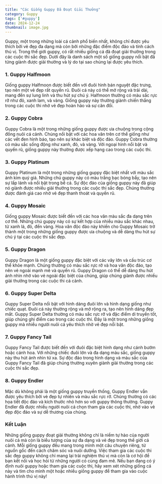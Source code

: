 ```yaml
---
title: "Các Giống Guppy Đã Đoạt Giải Thưởng"
category: Guppy
tags: ['#guppy']
date: 2024-12-24
thumbnail: image.jpg
---
```


Guppy, một trong những loài cá cảnh phổ biến nhất, không chỉ được yêu thích bởi vẻ đẹp đa dạng mà còn bởi những đặc điểm độc đáo và tính cách thú vị. Trong thế giới guppy, có rất nhiều giống cá đã đoạt giải thưởng trong các cuộc thi sắc đẹp. Dưới đây là danh sách một số giống guppy nổi bật đã từng giành được giải thưởng và lý do tại sao chúng lại được yêu thích.

### 1. **Guppy Halfmoon**
Giống guppy Halfmoon được biết đến với đuôi hình bán nguyệt đặc trưng, tạo nên một vẻ đẹp rất quyến rũ. Đuôi cá này có thể mở rộng và trải dài, mang đến sự lung linh và thu hút sự chú ý. Halfmoon thường có màu sắc rực rỡ như đỏ, xanh lam, và vàng. Giống guppy này thường giành chiến thắng trong các cuộc thi nhờ vẻ đẹp hoàn hảo và sự cân đối.

### 2. **Guppy Cobra**
Guppy Cobra là một trong những giống guppy được ưa chuộng trong cộng đồng nuôi cá cảnh. Chúng nổi bật với các hoa văn trên cơ thể giống như các vết đen hình báo, tạo nên sự khác biệt và độc đáo. Guppy Cobra thường có màu sắc sống động như xanh, đỏ, và vàng. Với ngoại hình nổi bật và quyến rũ, giống guppy này thường được xếp hạng cao trong các cuộc thi.

### 3. **Guppy Platinum**
Guppy Platinum là một trong những giống guppy đặc biệt nhất với màu sắc ánh kim quý giá. Những chú guppy này có màu trắng bạc bóng bẩy, tạo nên sự lấp lánh và nổi bật trong bể cá. Sự độc đáo của giống guppy này đã giúp nó giành được nhiều giải thưởng trong các cuộc thi sắc đẹp. Chúng thường được đánh giá cao nhờ vẻ đẹp thanh thoát và quyến rũ.

### 4. **Guppy Mosaic**
Giống guppy Mosaic được biết đến với các hoa văn màu sắc đa dạng trên cơ thể. Những chú guppy này có sự kết hợp của nhiều màu sắc khác nhau, từ xanh lá, đỏ, đến vàng. Hoa văn độc đáo này khiến cho Guppy Mosaic trở thành một trong những giống guppy được ưa chuộng và dễ dàng thu hút sự chú ý tại các cuộc thi sắc đẹp.

### 5. **Guppy Dragon**
Guppy Dragon là một giống guppy đặc biệt với các vây lớn và cấu trúc cơ thể khỏe mạnh. Chúng thường có màu sắc rực rỡ và hoa văn độc đáo, tạo nên vẻ ngoài mạnh mẽ và quyến rũ. Guppy Dragon có thể dễ dàng thu hút ánh nhìn nhờ vào vẻ ngoài đặc biệt của chúng, giúp chúng giành được nhiều giải thưởng trong các cuộc thi cá cảnh.

### 6. **Guppy Super Delta**
Guppy Super Delta nổi bật với hình dáng đuôi lớn và hình dạng giống như chiếc quạt. Đuôi cá này thường rộng và mở rộng ra, tạo nên hình dáng đẹp mắt. Guppy Super Delta thường có màu sắc rực rỡ và đặc điểm di truyền tốt, giúp chúng ghi điểm cao trong các cuộc thi. Đây là một trong những giống guppy mà nhiều người nuôi cá yêu thích nhờ vẻ đẹp nổi bật.

### 7. **Guppy Fancy Tail**
Guppy Fancy Tail được biết đến với đuôi đặc biệt hình dạng như cánh bướm hoặc cánh hoa. Với những chiếc đuôi lớn và đa dạng màu sắc, giống guppy này thu hút ánh nhìn từ xa. Sự độc đáo trong hình dạng và màu sắc của Guppy Fancy Tail đã giúp chúng thường xuyên giành giải thưởng trong các cuộc thi sắc đẹp.

### 8. **Guppy Endler**
Mặc dù không phải là một giống guppy truyền thống, Guppy Endler vẫn được yêu thích bởi vẻ đẹp tự nhiên và màu sắc rực rỡ. Chúng thường có các họa tiết độc đáo và kích thước nhỏ hơn so với guppy thông thường. Guppy Endler đã được nhiều người nuôi cá chọn tham gia các cuộc thi, nhờ vào vẻ đẹp độc đáo và sự dễ thương của chúng.

### Kết Luận
Những giống guppy đoạt giải thưởng không chỉ là niềm tự hào của người nuôi cá mà còn là biểu tượng của sự đa dạng và vẻ đẹp trong thế giới cá cảnh. Mỗi giống guppy đều mang trong mình một câu chuyện riêng, từ nguồn gốc đến cách chăm sóc và nuôi dưỡng. Việc tham gia các cuộc thi sắc đẹp guppy không chỉ mang lại trải nghiệm thú vị mà còn là cơ hội để bạn kết nối và học hỏi từ những người có cùng đam mê. Nếu bạn đang có ý định nuôi guppy hoặc tham gia các cuộc thi, hãy xem xét những giống cá này và tìm cho mình một hoặc nhiều giống guppy để tham gia vào cuộc hành trình thú vị này!